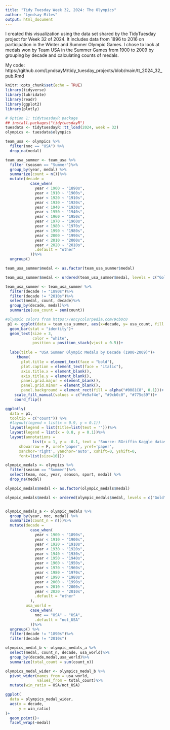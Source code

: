 ```yaml
---
title: "Tidy Tuesday Week 32, 2024: The Olympics"
author: "Lyndsay Miles"
output: html_document
---
```

I created this visualization using the data set shared by the TidyTuesday project for Week 32 of 2024. It includes data from 1896 to 2016 on participation in the Winter and Summer Olympic Games. I chose to look at medals won by Team USA in the Summer Games from 1900 to 2009 by grouping by decade and calculating counts of medals.

My code: https://github.com/LyndsayM/tidy_tuesday_projects/blob/main/tt_2024_32_pub.Rmd
```r
knitr::opts_chunk$set(echo = TRUE)
library(tidyverse)
library(lubridate)
library(readr)
library(ggplot2)
library(plotly)
```

```r
# Option 1: tidytuesdayR package 
## install.packages("tidytuesdayR")
tuesdata <- tidytuesdayR::tt_load(2024, week = 32)
olympics <- tuesdata$olympics
```

```r
team_usa <- olympics %>%
  filter(noc == "USA") %>% 
  drop_na(medal) 

team_usa_summer <- team_usa %>% 
  filter (season == "Summer")%>%
  group_by(year, medal) %>% 
  summarize(count = n())%>% 
  mutate(decade = 
           case_when(
             year < 1900 ~ "1890s",
             year < 1910 ~ "1900s",
             year < 1920 ~ "1910s",
             year < 1930 ~ "1920s",
             year < 1940 ~ "1930s",
             year < 1950 ~ "1940s",
             year < 1960 ~ "1950s",
             year < 1970 ~ "1960s",
             year < 1980 ~ "1970s",
             year < 1990 ~ "1980s",
             year < 2000 ~ "1990s",
             year < 2010 ~ "2000s",
             year < 2020 ~ "2010s",
             .default = "other"
           ))%>%
  ungroup()

team_usa_summer$medal <- as.factor(team_usa_summer$medal)

team_usa_summer$medal <- ordered(team_usa_summer$medal, levels = c("Gold", "Silver", "Bronze"))

team_usa_summer <- team_usa_summer %>% 
  filter(decade != "1890s")%>%
  filter(decade != "2010s")%>%
  select(medal, count, decade)%>%
  group_by(decade, medal)%>% 
  summarize(usa_count = sum(count))
```

```r
#olympic colors from https://encycolorpedia.com/9cb0c0
 p1 <- ggplot(data = team_usa_summer, aes(x=decade, y= usa_count, fill = medal, label = usa_count)) +
  geom_bar(stat = "identity")+
  geom_text(size = 3, 
            color = "white",
            position = position_stack(vjust = 0.5))+
  
  labs(title = "USA Summer Olympic Medals by Decade (1900-2009)")+
     theme(
       plot.title = element_text(face = "bold"),
       plot.caption = element_text(face = "italic"),
       axis.title.x = element_blank(),
       axis.title.y = element_blank(),
       panel.grid.major = element_blank(),
       panel.grid.minor = element_blank(),
       panel.background = element_rect(fill = alpha("#0081C8", 0.1)))+
    scale_fill_manual(values = c("#e9af4e", "#9cb0c0", "#775e39"))+
    coord_flip()
```

```r
ggplotly(
  data = p1,
  tooltip = c("count")) %>% 
  #layout(legend = list(x = 0.9, y = 0.1))
  layout(legend = list(title=list(text = '')))%>%
  layout(legend = list(x = 0.8, y = 0.1))%>%
  layout(annotations = 
            list(x = 1, y = -0.1, text = "Source: RGriffin Kaggle dataset: 120 years of Olympic history: athletes and results.", 
      showarrow = F, xref='paper', yref='paper', 
      xanchor='right', yanchor='auto', xshift=0, yshift=0,
      font=list(size=10)))
```


```r
olympic_medals <- olympics %>% 
  filter(season == "Summer")%>%
  select(team, noc, year, season, sport, medal) %>% 
  drop_na(medal)

olympic_medals$medal <- as.factor(olympic_medals$medal)

olympic_medals$medal <- ordered(olympic_medals$medal, levels = c("Gold", "Silver", "Bronze"))


olympic_medals_a <- olympic_medals %>% 
  group_by(year, noc, medal) %>% 
  summarize(count_n = n())%>% 
  mutate(decade = 
           case_when(
             year < 1900 ~ "1890s",
             year < 1910 ~ "1900s",
             year < 1920 ~ "1910s",
             year < 1930 ~ "1920s",
             year < 1940 ~ "1930s",
             year < 1950 ~ "1940s",
             year < 1960 ~ "1950s",
             year < 1970 ~ "1960s",
             year < 1980 ~ "1970s",
             year < 1990 ~ "1980s",
             year < 2000 ~ "1990s",
             year < 2010 ~ "2000s",
             year < 2020 ~ "2010s",
             .default = "other"
           ),
         usa_world = 
           case_when(
             noc == "USA" ~ "USA",
             .default = "not_USA"
           ))%>%
  ungroup() %>% 
  filter(decade != "1890s")%>%
  filter(decade != "2010s")

olympics_medal_b <- olympic_medals_a %>% 
  select(medal, count_n, decade, usa_world)%>%
  group_by(decade,medal,usa_world)%>%
  summarize(total_count = sum(count_n))

olympics_medal_wider <- olympics_medal_b %>%
  pivot_wider(names_from = usa_world,
              values_from = total_count)%>%
  mutate(win_ratio = USA/not_USA)

ggplot(
  data = olympics_medal_wider,
  aes(x = decade,
      y = win_ratio)
)+
  geom_point()+
  facet_wrap(~medal)

```





